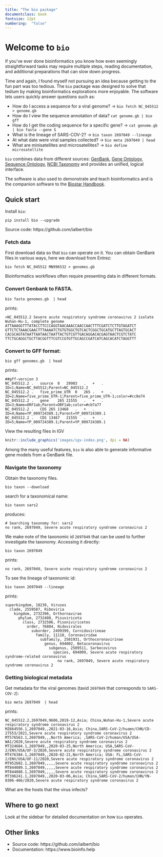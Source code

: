 ```yaml
---
title: "The bio package"
documentclass: book
fontsize: 12pt
numbering:  "false"
---
```

# Welcome to `bio`

If you've ever done bioinformatics you know how even seemingly straightforward tasks may require multiple steps, reading documentation, and additional preparations that can slow down progress.

Time and again, I found myself not pursuing an idea because getting to the fun part was too tedious. The `bio` package was designed  to solve that tedium by making bioinformatics explorations more enjoyable. The software lets users quickly answer questions such as:
 
- How do I access a sequence for a viral genome? -> `bio fetch NC_045512 > genome.gb`
- How do I view the sequence annotation of data? `cat genome.gb | bio gff `
- How do I get the coding sequence for a specific gene? -> `cat genome.gb | bio fasta --gene S`
- What is the lineage of SARS-COV-2? -> `bio taxon 2697049 --lineage`
- At what date were viral samples collected? -> `bio meta 2697049 | head`
- What are minisatellites and  microsatellites? -> `bio define microsatellite`

`bio` combines data from different sources: [GenBank][genbank], [Gene Ontology][go], [Sequence Ontology][so],
[NCBI Taxonomy][taxonomy] and provides an unified, logical interface.

The software is also used to demonstrate and teach bioinformatics and is the companion software to the [Biostar Handbook][handbook].
 
[biopython]: https://biopython.org/
[emboss]: http://emboss.sourceforge.net/
[simplesam]: https://github.com/mdshw5/simplesam 
[handbook]: https://www.biostarhandbook.com/
[genbank]: https://www.ncbi.nlm.nih.gov/genbank/
[sra]: https://www.ncbi.nlm.nih.gov/sra
[taxonomy]: https://www.ncbi.nlm.nih.gov/taxonomy
[so]: http://www.sequenceontology.org/
[go]: http://geneontology.org/


[usage]: https://github.com/ialbert/bio/blob/master/test/bio_examples.sh

## Quick start

Install `bio`:

    pip install bio --upgrade

Source code: https://github.com/ialbert/bio

### Fetch data

First download data so that `bio` can operate on it. You can obtain GenBank files in various ways, here we download from Entrez:

    bio fetch NC_045512 MN996532 > genomes.gb

Bioinformatics workflows often require presenting data in different formats.

### Convert Genbank to FASTA.

    bio fasta genomes.gb  | head

prints:

    >NC_045512.2 Severe acute respiratory syndrome coronavirus 2 isolate Wuhan-Hu-1, complete genome
    ATTAAAGGTTTATACCTTCCCAGGTAACAAACCAACCAACTTTCGATCTCTTGTAGATCT
    GTTCTCTAAACGAACTTTAAAATCTGTGTGGCTGTCACTCGGCTGCATGCTTAGTGCACT
    CACGCAGTATAATTAATAACTAATTACTGTCGTTGACAGGACACGAGTAACTCGTCTATC
    TTCTGCAGGCTGCTTACGGTTTCGTCCGTGTTGCAGCCGATCATCAGCACATCTAGGTTT

### Convert to GFF format:

    bio gff genomes.gb  | head

prints:

    ##gff-version 3
    NC_045512.2	.	source	0	29903	.	+	.	ID=1;Name=NC_045512;Parent=NC_045512.2
    NC_045512.2	.	five_prime_UTR	0	265	.	+	.	ID=2;Name=five_prime_UTR-1;Parent=five_prime_UTR-1;color=#cc0e74
    NC_045512.2	.	gene	265	21555	.	+	.	ID=3;Name=ORF1ab;Parent=ORF1ab;color=#cb7a77
    NC_045512.2	.	CDS	265	13468	.	+	.	ID=4;Name=YP_009724389.1;Parent=YP_009724389.1
    NC_045512.2	.	CDS	13467	21555	.	+	.	ID=5;Name=YP_009724389.1;Parent=YP_009724389.1

View the resulting files in IGV

```r
knitr::include_graphics('images/igv-index.png', dpi = NA)
```

Among the many useful features, `bio` is also able to generate informative gene models from a  GenBank file.

### Navigate the taxonomy

Obtain the taxonomy files.

	bio taxon --download

search for a taxonomical name:

	bio taxon sars2

produces:

	# Searching taxonomy for: sars2
	no rank, 2697049, Severe acute respiratory syndrome coronavirus 2

We make note of the taxonomic id `2697049` that can be used to further investigate the taxonomy. Accessing it directly:

	bio taxon 2697049

prints:

	no rank, 2697049, Severe acute respiratory syndrome coronavirus 2

To see the lineage of taxonomic id:

    bio taxon 2697049 --lineage

prints:

    superkingdom, 10239, Viruses
      clade, 2559587, Riboviria
        kingdom, 2732396, Orthornavirae
          phylum, 2732408, Pisuviricota
            class, 2732506, Pisoniviricetes
              order, 76804, Nidovirales
                suborder, 2499399, Cornidovirineae
                  family, 11118, Coronaviridae
                    subfamily, 2501931, Orthocoronavirinae
                      genus, 694002, Betacoronavirus
                        subgenus, 2509511, Sarbecovirus
                          species, 694009, Severe acute respiratory syndrome-related coronavirus
                            no rank, 2697049, Severe acute respiratory syndrome coronavirus 2

### Getting biological metadata

Get metadata for the viral genomes (taxid `2697049` that corresponds to `SARS-COV-2`):

    bio meta 2697049  | head

prints:

	NC_045512.2,2697049,9606,2019-12,Asia; China,Wuhan-Hu-1,Severe acute respiratory syndrome coronavirus 2
	MZ664556.1,2697049,,2021-03-16,Asia; China,SARS-CoV-2/huamn/CHN/CD-27553/2021,Severe acute respiratory syndrome coronavirus 2
	MT576563.1,2697049,,,North America; ,SARS-CoV-2/human/USA/USA-WA1/2020,Severe acute respiratory syndrome coronavirus 2
	MT324684.1,2697049,,2020-03-25,North America; USA,SARS-CoV-2/ENV/USA/UF-3/2020,Severe acute respiratory syndrome coronavirus 2
	MT476384.1,2697049,,2020-02-21,North America; USA: FL,SARS-CoV-2/ENV/USA/UF-11/2020,Severe acute respiratory syndrome coronavirus 2
	MT952602.1,2697049,,,,,Severe acute respiratory syndrome coronavirus 2
	MT844089.1,2697049,,,,,Severe acute respiratory syndrome coronavirus 2
	MT844088.1,2697049,,,,,Severe acute respiratory syndrome coronavirus 2
	MT396241.1,2697049,,2020-03-06,Asia; China,SARS-CoV-2/human/CHN/YN-0306-466/2020,Severe acute respiratory syndrome coronavirus 2

What are the hosts that the virus infects?


## Where to go next

Look at the sidebar for detailed documentation on how `bio` operates.

## Other links

* Source code: https://github.com/ialbert/bio
* Documentation: https://www.bioinfo.help
